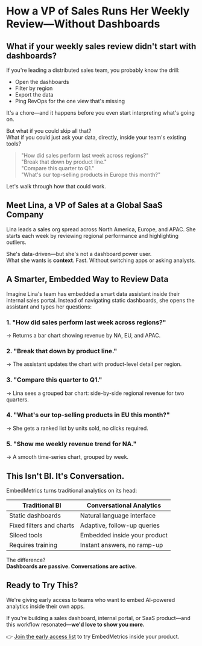 # How a VP of Sales Runs Her Weekly Review—Without Dashboards

## What if your weekly sales review didn't start with dashboards?

If you're leading a distributed sales team, you probably know the drill:

- Open the dashboards
- Filter by region
- Export the data
- Ping RevOps for the one view that's missing

It's a chore—and it happens before you even start interpreting what's going on.

But what if you could skip all that?  
What if you could just ask your data, directly, inside your team's existing tools?

> "How did sales perform last week across regions?"  
> "Break that down by product line."  
> "Compare this quarter to Q1."  
> "What's our top-selling products in Europe this month?"

Let's walk through how that could work.

## Meet Lina, a VP of Sales at a Global SaaS Company

Lina leads a sales org spread across North America, Europe, and APAC. She starts each week by reviewing regional performance and highlighting outliers.

She's data-driven—but she's not a dashboard power user.  
What she wants is **context**. Fast. Without switching apps or asking analysts.

## A Smarter, Embedded Way to Review Data

Imagine Lina's team has embedded a smart data assistant inside their internal sales portal. Instead of navigating static dashboards, she opens the assistant and types her questions:

### 1. "How did sales perform last week across regions?"

→ Returns a bar chart showing revenue by NA, EU, and APAC.

### 2. "Break that down by product line."

→ The assistant updates the chart with product-level detail per region.

### 3. "Compare this quarter to Q1."

→ Lina sees a grouped bar chart: side-by-side regional revenue for two quarters.

### 4. "What's our top-selling products in EU this month?"

→ She gets a ranked list by units sold, no clicks required.

### 5. "Show me weekly revenue trend for NA."

→ A smooth time-series chart, grouped by week.

## This Isn't BI. It's Conversation.

EmbedMetrics turns traditional analytics on its head:

<div className="blog-table-wrapper">
  <table>
    <thead>
      <tr>
        <th>Traditional BI</th>
        <th>Conversational Analytics</th>
      </tr>
    </thead>
    <tbody>
      <tr>
        <td>Static dashboards</td>
        <td>Natural language interface</td>
      </tr>
      <tr>
        <td>Fixed filters and charts</td>
        <td>Adaptive, follow-up queries</td>
      </tr>
      <tr>
        <td>Siloed tools</td>
        <td>Embedded inside your product</td>
      </tr>
      <tr>
        <td>Requires training</td>
        <td>Instant answers, no ramp-up</td>
      </tr>
    </tbody>
  </table>
</div>

<style>{`
.blog-table-wrapper table {
  width: 100%;
  border-collapse: collapse;
  margin: 1.5rem 0;
  font-size: 1rem;
}
.blog-table-wrapper th, .blog-table-wrapper td {
  border: 1px solid #e5e7eb;
  padding: 0.75rem 1rem;
  text-align: left;
}
.blog-table-wrapper th {
  background: #f3f4f6;
  font-weight: 600;
}
.blog-table-wrapper tr:nth-child(even) td {
  background: #f9fafb;
}
.blog-table-wrapper tr:hover td {
  background: #eef2ff;
}
`}</style>

The difference?  
**Dashboards are passive. Conversations are active.**

## Ready to Try This?

We're giving early access to teams who want to embed AI-powered analytics inside their own apps.

If you're building a sales dashboard, internal portal, or SaaS product—and this workflow resonated—**we'd love to show you more.**

👉 [Join the early access list](#) to try EmbedMetrics inside your product.
